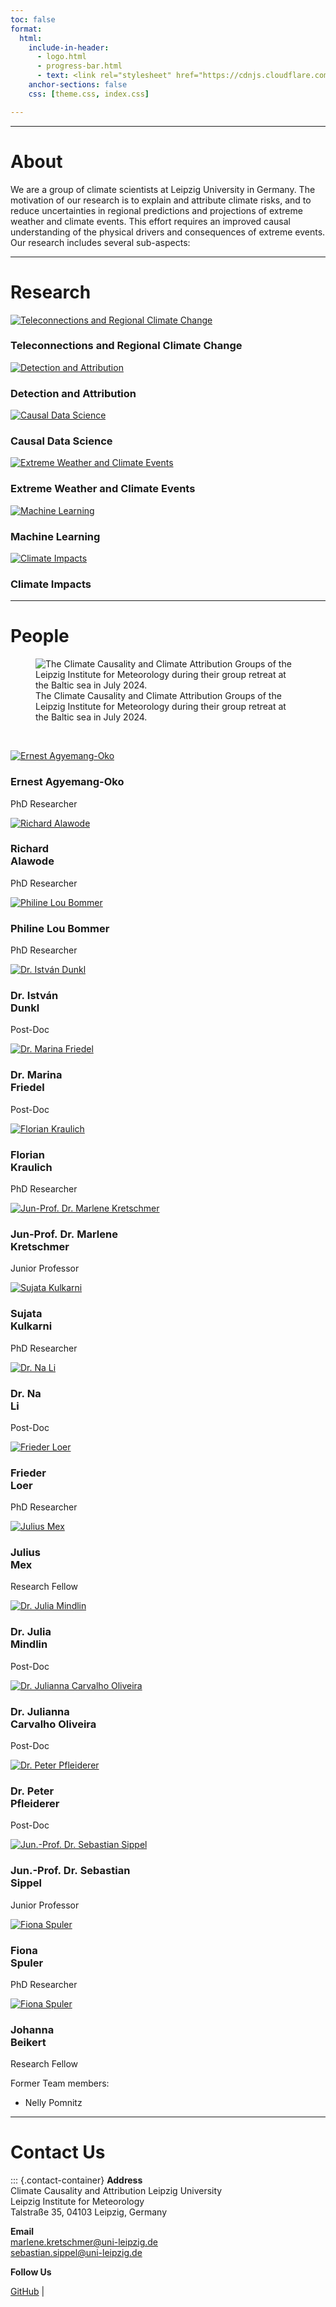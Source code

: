 ```yaml
---
toc: false
format: 
  html: 
    include-in-header: 
      - logo.html
      - progress-bar.html
      - text: <link rel="stylesheet" href="https://cdnjs.cloudflare.com/ajax/libs/font-awesome/6.0.0/css/all.min.css">
    anchor-sections: false
    css: [theme.css, index.css]

---
```


---

# About {#about}

We are a group of climate scientists at Leipzig University in Germany. The motivation of our research is to explain and attribute climate risks, and to reduce uncertainties in regional predictions and projections of extreme weather and climate events. This effort requires an improved causal understanding of the physical drivers and consequences of extreme events. Our research includes several sub-aspects:

---

# Research {#research}

::: {.full-width}

<div class="research-row">

<div class="research-feature">
<a href="research/teleconnections/index.qmd">
<img src="research/teleconnections/teleconnections.png" alt="Teleconnections and Regional Climate Change" class="research-image">
</a>
<h3 class="research-text">Teleconnections and Regional Climate Change</h3>
<p>
</p>
</div>

<div class="research-feature">
<a href="research/detection_and_attribution/index.qmd">
<img src="research/detection_and_attribution/DA.png" alt="Detection and Attribution" class="research-image">
</a>
<h3 class="research-text">Detection and Attribution</h3>
<p></p>
</div>

<div class="research-feature">
<a href="research/causality/index.qmd">
<img src="research/causality/causality.png" alt="Causal Data Science" class="research-image">
</a>
<h3 class="research-text">Causal Data Science</h3>
<p></p>
</div>

<div class="research-feature">
<a href="research/extremes/index.qmd">
<img src="research/extremes/prediction.png" alt="Extreme Weather and Climate Events" class="research-image">
</a>
<h3 class="research-text">Extreme Weather and Climate Events</h3>
<p></p>
</div>

<div class="research-feature">
<a href="research/machine_learning/index.qmd">
<img src="research/machine_learning/RMM.png" alt="Machine Learning" class="research-image">
</a>
<h3 class="research-text">Machine Learning</h3>
<p></p>
</div>

<div class="research-feature">
<a href="research/impacts/index.qmd">
<img src="research/impacts/regional.png" alt="Climate Impacts" class="research-image">
</a>
<h3 class="research-text">Climate Impacts</h3>
<p></p>
</div>
</div>

:::

---

# People {#people}

![The Climate Causality and Climate Attribution Groups of the Leipzig Institute for Meteorology during their group retreat at the Baltic sea in July 2024.](images/group_photo.jpg)

<br>

<section id="team">
<div class="team-container">

<!-- Ernest -->
<div class="team-member">
<a href="people/ernest/index.qmd">
<img src="images/people/ernest.jpg" alt="Ernest Agyemang-Oko">
</a>
<h3>Ernest Agyemang-Oko</h3>
<p>PhD Researcher</p>
<div class="social-icons">

</div>
</div>

<!-- Richard -->
<div class="team-member">
<a href="people/richard/index.qmd">
<img src="images/people/richard.jpg" alt="Richard Alawode ">
</a>
<h3>Richard<br>Alawode</h3>
<p>PhD Researcher</p>
<div class="social-icons">

</div>
</div>

<!-- Philine -->
<div class="team-member">
<a href="people/philine/index.qmd">
<img src="images/people/philine.jpg" alt="Philine Lou Bommer">
</a>
<h3>Philine Lou Bommer</h3>
<p>PhD Researcher</p>
<div class="social-icons">

</div>
</div>


<!--  István -->
<div class="team-member">
<a href="people/istvan/index.qmd">
<img src="images/people/istvan.jpg" alt="Dr. István Dunkl">
</a>
<h3>Dr. István<br>Dunkl</h3>
<p>Post-Doc</p>
<div class="social-icons">

</div>
</div>

<!-- Marina -->
<div class="team-member">
<a href="people/marina/index.qmd">
<img src="images/people/marina.jpg" alt="Dr. Marina Friedel">
</a>
<h3>Dr. Marina<br>Friedel</h3>
<p>Post-Doc</p>
<div class="social-icons">

</div>
</div>

<!-- Florian -->
<div class="team-member">
<a href="people/florian/index.qmd">
<img src="images/people/florian.jpg" alt="Florian Kraulich">
</a>
<h3>Florian<br>Kraulich</h3>
<p>PhD Researcher</p>
<div class="social-icons">

</div>
</div>

<!-- Marlene -->
<div class="team-member">
<a href="people/marlene/index.qmd">
<img src="images/people/marlene.jpg" alt="Jun-Prof. Dr. Marlene Kretschmer">
</a>
<h3>Jun-Prof. Dr. Marlene<br>Kretschmer</h3>
<p>Junior Professor</p>
<div class="social-icons">

</div>
</div>

<!-- Sujata -->
<div class="team-member">
<a href="people/sujata/index.qmd">
<img src="images/people/sujata.jpg" alt="Sujata Kulkarni">
</a>
<h3>Sujata<br>Kulkarni</h3>
<p>PhD Researcher</p>
<div class="social-icons">

</div>
</div>

<!-- Na Li -->
<div class="team-member">
<a href="people/lina/index.qmd">
<img src="images/people/lina.jpg" alt="Dr. Na Li">
</a>
<h3>Dr. Na<br>Li</h3>
<p>Post-Doc</p>
<div class="social-icons">

</div>
</div>

<!-- Frieder -->
<div class="team-member">
<a href="people/frieder/index.qmd">
<img src="images/people/frieder.jpeg" alt="Frieder Loer">
</a>
<h3>Frieder<br>Loer</h3>
<p>PhD Researcher</p>
<div class="social-icons">

</div>
</div>

<!-- Julius -->
<div class="team-member">
<a href="people/julius/index.qmd">
<img src="images/people/julius.jpg" alt="Julius Mex">
</a>
<h3>Julius<br>Mex</h3>
<p>Research Fellow</p>
<div class="social-icons">

</div>
</div>

<!-- Julia -->
<div class="team-member">
<a href="people/julia/index.qmd">
<img src="images/people/julia.jpg" alt="Dr. Julia Mindlin">
</a>
<h3>Dr. Julia<br>Mindlin</h3>
<p>Post-Doc</p>
<div class="social-icons">

</div>
</div>

<!-- Julianna -->
<div class="team-member">
<a href="people/julianna/index.qmd">
<img src="images/people/julianna.jpg" alt="Dr. Julianna Carvalho Oliveira">
</a>
<h3>Dr. Julianna<br>Carvalho Oliveira</h3>
<p>Post-Doc</p>
<div class="social-icons">

</div>
</div>

<!-- Peter -->
<div class="team-member">
<a href="people/peter/index.qmd">
<img src="images/people/peter.jpg" alt="Dr. Peter Pfleiderer ">
</a>
<h3>Dr. Peter<br>Pfleiderer </h3>
<p>Post-Doc</p>
<div class="social-icons">

</div>
</div>

<!-- Sebastian -->
<div class="team-member">
<a href="people/sebastian/index.qmd">
<img src="images/people/sebastian.jpg" alt="Jun.-Prof. Dr. Sebastian Sippel">
</a>
<h3>Jun.-Prof. Dr. Sebastian<br>Sippel</h3>
<p>Junior Professor</p>
<div class="social-icons">

</div>
</div>

<!-- Fiona -->
<div class="team-member">
<a href="people/fiona/index.qmd">
<img src="images/people/fiona.jpg" alt="Fiona Spuler">
</a>
<h3>Fiona<br>Spuler</h3>
<p>PhD Researcher</p>
<div class="social-icons">

</div>
</div>


<!--Johanna -->
<div class="team-member">
<a href="people/johanna/index.qmd">
<img src="images/people/johanna.jpg" alt="Fiona Spuler">
</a>
<h3>Johanna<br>Beikert </h3>
<p>Research Fellow</p>
<div class="social-icons">

</div>
</div>


<!-- Team member -->

</div>
</section>

Former Team members:

- Nelly Pomnitz

---


# Contact Us {#contact}

::: {.contact-container}
**Address**  
Climate Causality and Attribution
Leipzig University   
Leipzig Institute for Meteorology   
Talstraße 35, 04103 Leipzig, Germany  

**Email**  
[marlene.kretschmer@uni-leipzig.de](mailto:marlene.kretschmer@uni-leipzig.de)  
[sebastian.sippel@uni-leipzig.de](mailto:sebastian.sippel@uni-leipzig.de)  

**Follow Us**  

[<i class="fa-brands fa-github"></i> GitHub](https://github.com/LIM-Climate-Causality) |  

